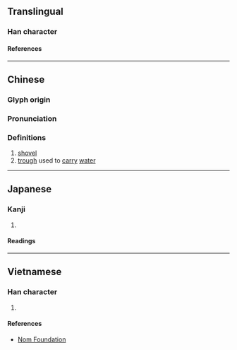 {{also|锨}}
{{character info}}
==Translingual==

===Han character===
{{Han char|rn=75|rad=木|as=04|sn=8|four=47982|canj=DNO|ids=⿰木欠}}

====References====
{{Han ref|kx=0513.150|dkj=14502|dj=0901.030|hdz=21173.120|uh=6774}}

----

==Chinese==
{{zh-forms|s=锨}}

===Glyph origin===
{{Han etym}}

===Pronunciation===
{{zh-pron
|m=xiān
|c=hin1,jan1
|mc=y
|oc=y
|ma=
|cat=n
}}

===Definitions===
{{zh-hanzi}}

# [[shovel]]
# [[trough]] used to [[carry]] [[water]]

----

==Japanese==

===Kanji===
{{ja-kanji|grade=|rs=木04}}

# {{rfdef|ja|sort=木04}}

====Readings====
{{ja-readings
|on=けん, こん
|kun=すき
}}

----

==Vietnamese==

===Han character===
{{vi-readings|rs=木04|reading=hân}}

# {{rfdef|vi|sort=木04}}

====References====
* [http://nomfoundation.org/common/nom_details.php?codepoint=6774 Nom Foundation]